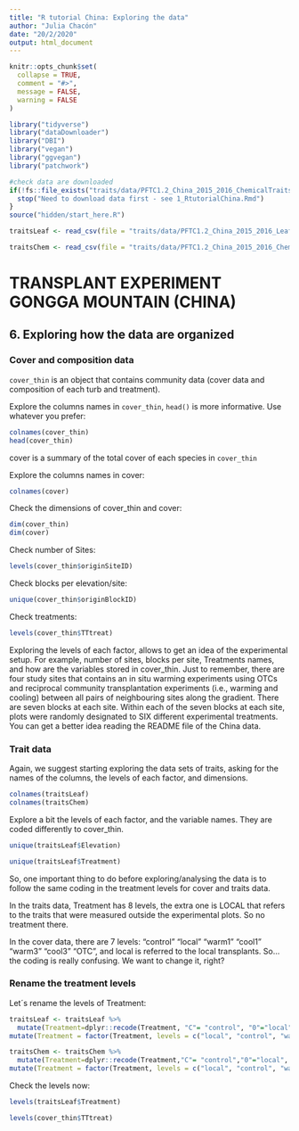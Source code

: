```yaml
---
title: "R tutorial China: Exploring the data"
author: "Julia Chacón"
date: "20/2/2020"
output: html_document
---
```

<style>
p.caption {
  font-size: 0.8em;
}
</style>

```r
knitr::opts_chunk$set(
  collapse = TRUE,
  comment = "#>",
  message = FALSE,
  warning = FALSE
)
```

```r
library("tidyverse")
library("dataDownloader")
library("DBI")
library("vegan")
library("ggvegan")
library("patchwork")
```

```r
#check data are downloaded
if(!fs::file_exists("traits/data/PFTC1.2_China_2015_2016_ChemicalTraits.csv")){
  stop("Need to download data first - see 1_RtutorialChina.Rmd")
}
source("hidden/start_here.R")
```

```r
traitsLeaf <- read_csv(file = "traits/data/PFTC1.2_China_2015_2016_LeafTraits.csv")

traitsChem <- read_csv(file = "traits/data/PFTC1.2_China_2015_2016_ChemicalTraits.csv")
```
                                                                          
# TRANSPLANT EXPERIMENT GONGGA MOUNTAIN (CHINA)

## 6. Exploring how the data are organized 

### Cover and composition data

`cover_thin` is an object that contains community data (cover data and composition of each turb and treatment). 

Explore the columns names in `cover_thin`, `head()` is more informative. Use whatever you prefer:
```r
colnames(cover_thin)
head(cover_thin)
```

cover is a summary of the total cover of each species in `cover_thin`

Explore the columns names in cover:
```r
colnames(cover)
```

Check the dimensions of cover_thin and cover:
```r
dim(cover_thin)
dim(cover)
```

Check number of Sites:
```r
levels(cover_thin$originSiteID) 
```

Check blocks per elevation/site:
```r
unique(cover_thin$originBlockID)
```

Check treatments:
```r
levels(cover_thin$TTtreat) 
```

Exploring the levels of each factor, allows to get an idea of the experimental setup. For example, number of sites, blocks per site, Treatments names, and how are the variables stored in cover_thin. Just to remember, there are four study sites that contains an in situ warming experiments using OTCs and reciprocal community transplantation experiments (i.e., warming and cooling) between all pairs of neighbouring sites along the gradient. There are seven blocks at each site. Within each of the seven blocks at each site, plots were randomly designated to SIX different experimental treatments. You can get a better idea reading the README file of the China data.

### Trait data

Again, we suggest starting exploring the data sets of traits, asking for the names of the columns, the levels of each factor, and dimensions.

```r
colnames(traitsLeaf)
colnames(traitsChem)
```

Explore a bit the levels of each factor, and the variable names. They are coded differently to cover_thin.

```r
unique(traitsLeaf$Elevation)
```
```r
unique(traitsLeaf$Treatment)
```

So, one important thing to do before exploring/analysing the data is to follow the same coding in the treatment levels for cover and traits data.

In the traits data, Treatment has 8 levels, the extra one is LOCAL that refers to the traits that were measured outside the experimental plots. So no treatment there.

In the cover data, there are 7 levels: "control" "local"   "warm1"   "cool1"   "warm3"   "cool3"   "OTC", and local is referred to the local transplants. So...the coding is really confusing. We want to change it, right?

### Rename the treatment levels

Let´s rename the levels of Treatment:
```r
traitsLeaf <- traitsLeaf %>%
  mutate(Treatment=dplyr::recode(Treatment, "C"= "control", "0"="local", "1" ="warm1", "2"="cool1", "3"="warm3", "4"="cool3", "LOCAL"="outexp", "OTC"="OTC"))%>%
mutate(Treatment = factor(Treatment, levels = c("local", "control", "warm1", "cool1", "warm3", "cool3","OTC", "outexp")))

traitsChem <- traitsChem %>%
  mutate(Treatment=dplyr::recode(Treatment,"C"= "control","0"="local", "1" ="warm1", "2"="cool1", "3"="warm3", "4"="cool3", "LOCAL"="outexp", "OTC"="OTC")) %>%
mutate(Treatment = factor(Treatment, levels = c("local", "control", "warm1", "cool1", "warm3", "cool3", "OTC", "outexp")))
```

Check the levels now:
```r
levels(traitsLeaf$Treatment)
```

```r
levels(cover_thin$TTtreat)
```

